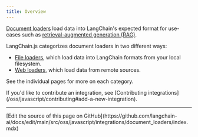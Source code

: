 ```yaml
---
title: Overview
---
```


[Document loaders](/oss/javascript/integrations/document_loaders) load data into LangChain's expected format for use-cases such as [retrieval-augmented generation (RAG)](/oss/javascript/langchain/rag).

LangChain.js categorizes document loaders in two different ways:

- [File loaders](/oss/javascript/integrations/document_loaders/file_loaders/), which load data into LangChain formats from your local filesystem.
- [Web loaders](/oss/javascript/integrations/document_loaders/web_loaders/), which load data from remote sources.

See the individual pages for more on each category.

<Info>
    If you'd like to contribute an integration, see [Contributing integrations](/oss/javascript/contributing#add-a-new-integration).
</Info>

---

<Callout icon="pen-to-square" iconType="regular">
  [Edit the source of this page on GitHub](https://github.com/langchain-ai/docs/edit/main/src/oss/javascript/integrations/document_loaders/index.mdx)
</Callout>
